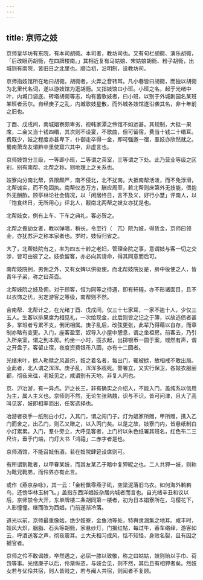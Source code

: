 ```yaml
---
---
---
```

title: 京师之妓
---



京师皇华坊有东院，有本司胡衕。本司者，教坊司也。又有句栏胡衕、演乐胡衕，「后改眼药胡衕，在四牌楼南。」其相近复有马姑娘、宋姑娘胡衕、粉子胡衕，出城则有南院，皆旧日之北里也。顺治初，沿明制，设教坊司。

京师指妓馆所在地曰胡衕。胡衕者，火弄之音转耳。凡小巷皆曰胡衕，而独以胡衕为北里代名词，遂以游妓馆为逛胡衕。又指妓馆曰小班。小班之名，起于光绪中叶，内城口袋底、砖塔胡衕等志，均有蓄歌妓者，曰小班，以别于外城剧园名某班某班者云尔。自经庚子之乱，内城歌妓星散，而外城各妓馆遂沿袭其名，非十年前之旧也。

丁酉、戊戌间，南城娼寮颇卑劣，视韩家潭之伶馆不如远甚。其规制，大抵一果席，二金又当十钱四缗，其次则不设宴，不歌曲，但可留宿，费当十钱二十缗耳。费既少，妓之程度亦甚卑下，仆御走卒得一金，即可强邀一宿，羣妓亦欣然就之。蜀南萧龙友谓黔卒里使窟穴其中，非虚言也。

京师妓馆分三级，一等即小班，二等谓之茶室，三等谓之下处。此乃营业等级之区别，别有南帮、北帮之称，则地理上之关系也。

妓寮向分南北帮，界限颇严，南不侵北，北不扰南。大抵南帮活泼，而不免浮滑，北帮诚实，而不免固执。南帮仪态万方，酬应周至，若北帮则床第外无技能，偎抱外无酬酢。顾亭林论社会情况，以「闲居终日，言不及义，好行小慧」评南人，以「饱食终日，无所用心」评北人，觏南北两帮之妓女亦犹是也。

北帮妓女，例有上车、下车之典礼，客必贺之。

北帮之飬幼女者，教以弹唱，稍长，令至行（　亢）院为妓，得赁金，京师曰领金，亦犹苏沪之称本家者也。岁时，妓恒归省之。

大了，北帮妓院有之，率为四五十龄之老妇，管理全院之事，意谓妓与客一切之交涉，皆可由彼了之。妓欲留客，亦必向其请命，得其同意而后可。

南帮妓院例，男佣之外，又有女婢以供驱使。而北帮妓院反是，房中役使之人，皆青年子弟，称之曰茶壶。

北帮妓院之妓及佣，对于顾客，恒为同等之待遇，即有轩轾，亦不形诸面目，且不以衣饰之优，劣定游客之等级，南帮则不然。

合南帮、北帮计之，在光绪丁酉、戊戌间，仅三十七家耳，一家不逾十人，少仅三五人。生客以排果席为相见礼，一次给现金，此后则皆之记之于簿，以故逃债者甚多，掌班者亏累不支，倒闭相属。庚子乱后，改弦更张，此辈乃得藉以自存，而章制亦略有变更。入门，座客盈室，奴导入小屋中憩息，谓之坐柜房。前客去，乃引入所亲室，谓之到本房。约坐一小时，揽衣起，出掷银币一圆于案，铿然有声，谓之开盘子。客留止宿，夜度资费银币八圆，亦有十二圆者。

光绪末叶，掳人勒赎之风甚炽，妓之着名者，每出门，辄被掳，故相戒不敢出局。业此者，北人谓之浑浑。庚子乱，浑浑多戕死。警署立，又实行保卫，各妓衣服丽都，彻夜来往，老妓见之，咸谓别有天地，非复人间也。

京、沪冶游，有一异点。沪之长三，非有确实之介绍人，不能入门，盖纯系以信用为主，属人主义也。京师则不然，无论生张熟魏，识与不识，皆可问津，且大了高叫见客，妓即相率而出，任客选择也。

冶游者夜手一纸制白小灯，入其门，谓之闯门子。灯为娼家所赠，甲所赠，携入乙门而舍之，出乙门，则乙又赠之，以入丙门矣。以是之故，妓寮门内，皆悬纸制白小灯累累。入门，羣仆旁立，大呼见客者，上门桁以朱色纸署其班名，红色布二三尺许，垂于门端，门灯大书「鸿禧」二赤字者是也。

京师酒馆，不能召妓侑酒，若在妓院肆筵设席则可。

有所谓割靴者，以甲眷某妓，而其友某乙于暗中复狎昵之也。二人共狎一妓，则称为靴兄靴弟，而伶界亦有此言。

或作《燕京杂咏》，其一云：「金粉飘零燕子矶，空梁泥落旧乌衣。如何海外鹣鹣鸟，还傍华林玉树飞。」盖指东西洋娼妓杂居内城者而言也。自光绪辛丑和议以后，京师禁令大开，东单牌楼二条胡同第一楼者，初为日本娼寮所在，马樱花下，人影憧憧。继而改为西娼，门前遂渐冷落。

道光以前，京师最重像姑，绝少妓寮，金鱼池等处，特舆隶溷集之地耳。咸丰时，妓风大炽，胭脂、石头等胡衕，家悬纱灯，门揭红帖，每过午，香车络绎，游客如云，呼酒送客之声，彻夜震耳。士大夫相习成风，恬不知怪，身败名裂，且有因之褫官者。

京师之伶不敢谒妓，卒然遇之，必屈一膝以致敬，称之曰姑姑，妓则贻以手巾、荷包等事。光绪庚子以后，伶渐纵恣，与妓会见，则不然，其后且有相狎者矣。然妓女若与优伶共宿，则人皆贱之，若与阉人共宿，则闻者不复顾。